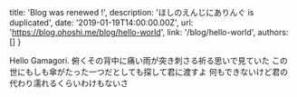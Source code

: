   title: 'Blog was renewed !',
  description:
    'ほしのえんじにありんぐ is duplicated',
  date: '2019-01-19T14:00:00.00Z',
  url: 'https://blog.ohoshi.me/blog/hello-world',
  link: '/blog/hello-world',
  authors: []
}

Hello Gamagori.
俯くその背中に痛い雨が突き刺さる祈る思いで見ていた
この世にもしも傘がたった一つだとしても探して君に渡すよ
何もできないけど君の代わり濡れるくらいわけもないさ
